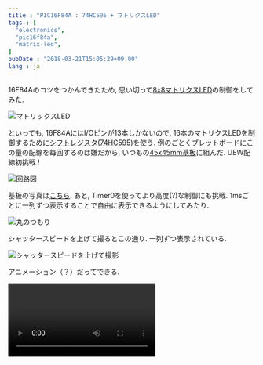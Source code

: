 ```yaml
---
title : "PIC16F84A : 74HC595 + マトリクスLED"
tags : [
  "electronics",
  "pic16f84a",
  "matrix-led",
]
pubDate : "2018-03-21T15:05:29+09:00"
lang : ja
---
```



16F84Aのコツをつかんできたため, 思い切って[8x8マトリクスLED](http://www.akiba-led.jp/product/1068)の制御をしてみた.

![マトリックスLED](./_1.jpg)

といっても, 16F84AにはI/Oピンが13本しかないので, 16本のマトリクスLEDを制御するために[シフトレジスタ(74HC595)](http://akizukidenshi.com/catalog/g/gI-08605/)を使う.
例のごとくブレットボードにこの量の配線を毎回するのは嫌だから, いつもの[45x45mm基板](http://akizukidenshi.com/catalog/g/gP-11735/)に組んだ. UEW配線初挑戦 !

![回路図](./_2.png)

基板の写真は[こちら](./_5.jpg).
あと, Timer0を使ってより高度(?)な制御にも挑戦. 1msごとに一列ずつ表示することで自由に表示できるようにしてみたり.

![丸のつもり](./_3.jpg)

シャッタースピードを上げて撮るとこの通り. 一列ずつ表示されている.

![シャッタースピードを上げて撮影](./_4.jpg)

アニメーション（？）だってできる.

<Video src={video1} loop />

ソースコードは[こちら](https://gist.github.com/xiupos/fda8e0cb926c7603b90fe39fcf1147e4).
main1.asmがトップ画像の表示で, main2.asmがダイヤみたいなやつ, main3.asmがアニメーション.
